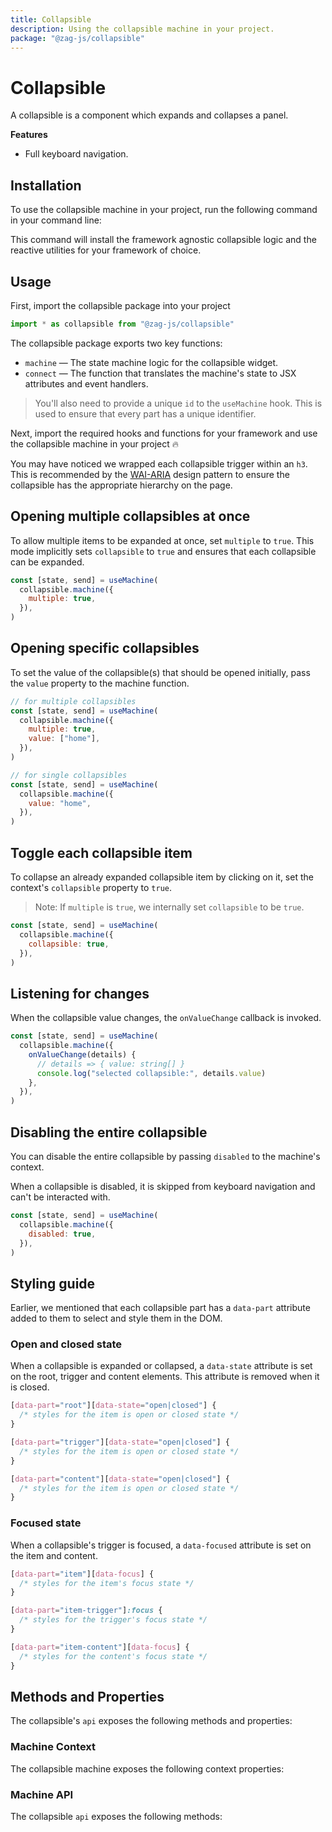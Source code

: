 ```yaml
---
title: Collapsible
description: Using the collapsible machine in your project.
package: "@zag-js/collapsible"
---
```


# Collapsible

A collapsible is a component which expands and collapses a panel.

<Resources pkg="@zag-js/collapsible" />

<Showcase id="Collapsible" />

**Features**

- Full keyboard navigation.

## Installation

To use the collapsible machine in your project, run the following command in
your command line:

<CodeSnippet id="collapsible/installation.mdx" />

This command will install the framework agnostic collapsible logic and the
reactive utilities for your framework of choice.

## Usage

First, import the collapsible package into your project

```jsx
import * as collapsible from "@zag-js/collapsible"
```

The collapsible package exports two key functions:

- `machine` — The state machine logic for the collapsible widget.
- `connect` — The function that translates the machine's state to JSX attributes
  and event handlers.

> You'll also need to provide a unique `id` to the `useMachine` hook. This is
> used to ensure that every part has a unique identifier.

Next, import the required hooks and functions for your framework and use the
collapsible machine in your project 🔥

<CodeSnippet id="collapsible/usage.mdx" />

You may have noticed we wrapped each collapsible trigger within an `h3`. This is
recommended by the
[WAI-ARIA](https://www.w3.org/TR/wai-aria-practices-1.1/#wai-aria-roles-states-and-properties)
design pattern to ensure the collapsible has the appropriate hierarchy on the
page.

## Opening multiple collapsibles at once

To allow multiple items to be expanded at once, set `multiple` to `true`. This
mode implicitly sets `collapsible` to `true` and ensures that each collapsible
can be expanded.

```jsx {3}
const [state, send] = useMachine(
  collapsible.machine({
    multiple: true,
  }),
)
```

## Opening specific collapsibles

To set the value of the collapsible(s) that should be opened initially, pass the
`value` property to the machine function.

```jsx {4,5,12}
// for multiple collapsibles
const [state, send] = useMachine(
  collapsible.machine({
    multiple: true,
    value: ["home"],
  }),
)

// for single collapsibles
const [state, send] = useMachine(
  collapsible.machine({
    value: "home",
  }),
)
```

## Toggle each collapsible item

To collapse an already expanded collapsible item by clicking on it, set the
context's `collapsible` property to `true`.

> Note: If `multiple` is `true`, we internally set `collapsible` to be `true`.

```jsx {3}
const [state, send] = useMachine(
  collapsible.machine({
    collapsible: true,
  }),
)
```

## Listening for changes

When the collapsible value changes, the `onValueChange` callback is invoked.

```jsx {3-6}
const [state, send] = useMachine(
  collapsible.machine({
    onValueChange(details) {
      // details => { value: string[] }
      console.log("selected collapsible:", details.value)
    },
  }),
)
```

## Disabling the entire collapsible

You can disable the entire collapsible by passing `disabled` to the
machine's context.

When a collapsible is disabled, it is skipped from keyboard navigation and
can't be interacted with.

```jsx {3}
const [state, send] = useMachine(
  collapsible.machine({
    disabled: true,
  }),
)
```

## Styling guide

Earlier, we mentioned that each collapsible part has a `data-part` attribute
added to them to select and style them in the DOM.

### Open and closed state

When a collapsible is expanded or collapsed, a `data-state` attribute is
set on the root, trigger and content elements. This attribute is removed when it
is closed.

```css
[data-part="root"][data-state="open|closed"] {
  /* styles for the item is open or closed state */
}

[data-part="trigger"][data-state="open|closed"] {
  /* styles for the item is open or closed state */
}

[data-part="content"][data-state="open|closed"] {
  /* styles for the item is open or closed state */
}
```

### Focused state

When a collapsible's trigger is focused, a `data-focused` attribute is set
on the item and content.

```css
[data-part="item"][data-focus] {
  /* styles for the item's focus state */
}

[data-part="item-trigger"]:focus {
  /* styles for the trigger's focus state */
}

[data-part="item-content"][data-focus] {
  /* styles for the content's focus state */
}
```

## Methods and Properties

The collapsible's `api` exposes the following methods and properties:

### Machine Context

The collapsible machine exposes the following context properties:

<ContextTable name="collapsible" />

### Machine API

The collapsible `api` exposes the following methods:

<ApiTable name="collapsible" />
